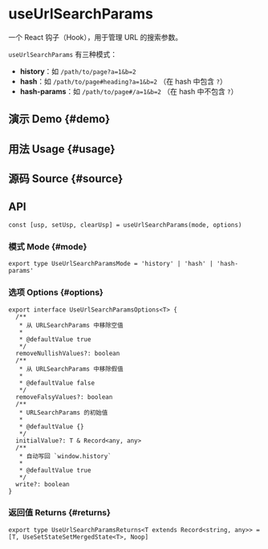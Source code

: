 # useUrlSearchParams


<HooksType category={frontmatter.category} />

一个 React 钩子（Hook），用于管理 URL 的搜索参数。

`useUrlSearchParams` 有三种模式：

- **history**：如 `/path/to/page?a=1&b=2`
- **hash**：如 `/path/to/page#heading?a=1&b=2` （在 hash 中包含 `?`）
- **hash-params**：如 `/path/to/page#/a=1&b=2` （在 hash 中不包含 `?`）

## 演示 Demo \{#demo}


<App />

## 用法 Usage \{#usage}



## 源码 Source \{#source}


<Source />

## API

```tsx
const [usp, setUsp, clearUsp] = useUrlSearchParams(mode, options)
```

### 模式 Mode \{#mode}

```tsx
export type UseUrlSearchParamsMode = 'history' | 'hash' | 'hash-params'
```

### 选项 Options \{#options}

```tsx
export interface UseUrlSearchParamsOptions<T> {
  /**
   * 从 URLSearchParams 中移除空值
   *
   * @defaultValue true
   */
  removeNullishValues?: boolean
  /**
   * 从 URLSearchParams 中移除假值
   *
   * @defaultValue false
   */
  removeFalsyValues?: boolean
  /**
   * URLSearchParams 的初始值
   *
   * @defaultValue {}
   */
  initialValue?: T & Record<any, any>
  /**
   * 自动写回 `window.history`
   *
   * @defaultValue true
   */
  write?: boolean
}
```

### 返回值 Returns \{#returns}

```tsx
export type UseUrlSearchParamsReturns<T extends Record<string, any>> = [T, UseSetStateSetMergedState<T>, Noop]
```
